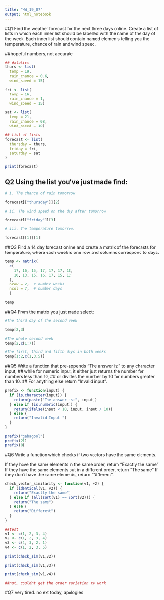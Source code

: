 ```yaml
---
title: "HW_19_07"
output: html_notebook
---
```


#Q1 Find the weather forecast for the next three days online. Create a list of lists in which each inner list should be labelled with the name of the day of the week. Each inner list should contain named elements telling you the temperature, chance of rain and wind speed.


##hopeful numbers, not accurate

```r

## datalist
thurs <- list(
  temp = 19,
  rain_chance = 0.6,
  wind_speed = 15)

fri <- list(
  temp = 16,
  rain_chance = 1,
  wind_speed = 15)

sat <- list(
  temp = 21,
  rain_chance = 08,
  wind_speed = 10)

## list of lists
forecast <- list(
  thursday = thurs,
  friday = fri,
  saturday = sat
)

print(forecast)


```


## Q2 Using the list you’ve just made find:
```r

# i. The chance of rain tomorrow

forecast[["thursday"]][2]

# ii. The wind speed on the day after tomorrow

forecast[["friday"]][3]

# iii. The temperature tomorrow.

forecast[[1]][1]

```
##Q3 Find a 14 day forecast online and create a matrix of the forecasts for temperature, where each week is one row and columns correspond to days.

```r
temp <- matrix(
  c(
    17, 16, 15, 17, 17, 17, 18,
    10, 13, 15, 16, 17, 15, 12
  ),
  nrow = 2,  # number weeks
  ncol = 7,  # number days
  )

temp

```

##Q4 From the matrix you just made select:

```r
#The third day of the second week

temp[2,3]

#The whole second week
temp[2,c(1:7)]

#The first, third and fifth days in both weeks
temp[1:2,c(1,3,5)]

```

##Q5 Write a function that pre-appends “The answer is:” to any character input, 
## while for numeric input, it either just returns the number for numbers less than 10, 
## or divides the number by 10 for numbers greater than 10. 
## For anything else return “Invalid input”.

```r
prefix <- function(input) {
  if (is.character(input)) {
    return(paste("The answer is:", input))
  } else if (is.numeric(input)) {
    return(ifelse(input < 10, input, input / 10))
  } else {
    return("Invalid Input ")
  }
}

prefix("gabagool")
prefix(21)
prefix(8)

```

#Q6 Write a function which checks if two vectors have the same elements.

If they have the same elements in the same order, return “Exactly the same”
If they have the same elements but in a different order, return “The same”
If they don’t have the same elements, return “Different”.

```r
check_vector_similarity <- function(v1, v2) {
  if (identical(v1, v2)) {
    return("Exactly the same")
  } else if (all(sort(v1) == sort(v2))) {
    return("The same")
  } else {
    return("Different")
  }
}

##test 
v1 <- c(1, 2, 3, 4)
v2 <- c(1, 2, 3, 4)
v3 <- c(4, 3, 2, 1)
v4 <- c(1, 2, 3, 5)

print(check_sim(v1,v2))

print(check_sim(v1,v3))

print(check_sim(v1,v4))

##nut, couldnt get the order variation to work


```

#Q7 very tired. no ext today, apologies